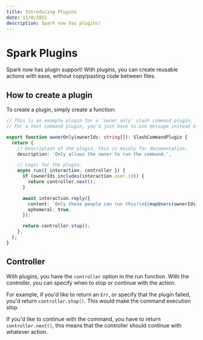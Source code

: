 ```yaml
---
title: Introducing Plugins
date: 11/8/2022
description: Spark now has plugins!
---
```


# Spark Plugins

Spark now has plugin support! With plugins, you can create reusable actions with ease, without copy/pasting code between files.

## How to create a plugin

To create a plugin, simply create a function:

```ts filename="src/plugins/ownerOnly.ts"
// This is an example plugin for a 'owner only' slash command plugin.
// For a text command plugin, you'd just have to use message instead of interaction.

export function ownerOnly(ownerIds: string[]): SlashCommandPlugin {
  return {
    // Description of the plugin, this is mainly for documentation.
    description: 'Only allows the owner to run the command.',

    // Logic for the plugin.
    async run({ interaction, controller }) {
      if (ownerIds.includes(interaction.user.id)) {
        return controller.next();
      }

      await interaction.reply({
        content: `Only these people can run this!\n${mapUsers(ownerIds)}`,
        ephemeral: true,
      });

      return controller.stop();
    },
  };
}
```

## Controller

With plugins, you have the `controller` option in the run function. With the controller, you can specify when to stop or continue with the action.

For example, if you'd like to return an `Err`, or specify that the plugin failed, you'd return `controller.stop()`. This would make the command execution stop.

If you'd like to continue with the command, you have to return `controller.next()`, this means that the controller should continue with whatever action.
